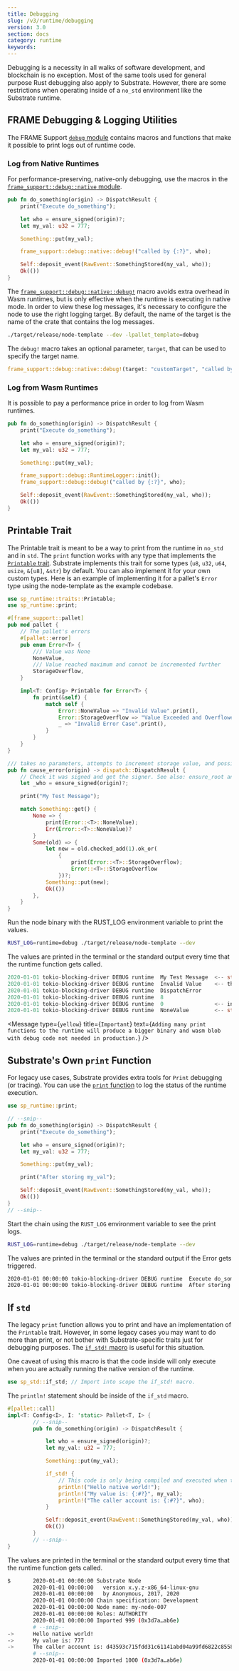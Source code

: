 ```yaml
---
title: Debugging
slug: /v3/runtime/debugging
version: 3.0
section: docs
category: runtime
keywords:
---
```


Debugging is a necessity in all walks of software development, and blockchain is no exception. Most
of the same tools used for general purpose Rust debugging also apply to Substrate. However, there
are some restrictions when operating inside of a `no_std` environment like the Substrate runtime.

## FRAME Debugging & Logging Utilities

The FRAME Support
[`debug` module](/rustdocs/latest/frame_support/debug/index.html) contains
macros and functions that make it possible to print logs out of runtime code.

### Log from Native Runtimes

For performance-preserving, native-only debugging, use the macros in the
[`frame_support::debug::native` module](/rustdocs/latest/frame_support/debug/native/index.html).

```rust
pub fn do_something(origin) -> DispatchResult {
	print("Execute do_something");

	let who = ensure_signed(origin)?;
	let my_val: u32 = 777;

	Something::put(my_val);

	frame_support::debug::native::debug!("called by {:?}", who);

	Self::deposit_event(RawEvent::SomethingStored(my_val, who));
	Ok(())
}
```

The
[`frame_support::debug::native::debug!`](/rustdocs/latest/frame_support/debug/native/macro.debug.html)
macro avoids extra overhead in Wasm runtimes, but is only effective when the runtime is executing in
native mode. In order to view these log messages, it's necessary to configure the node to use the
right logging target. By default, the name of the target is the name of the crate that contains the
log messages.

```sh
./target/release/node-template --dev -lpallet_template=debug
```

The `debug!` macro takes an optional parameter, `target`, that can be used to specify the target
name.

```rust
frame_support::debug::native::debug!(target: "customTarget", "called by {:?}", who);
```

### Log from Wasm Runtimes

It is possible to pay a performance price in order to log from Wasm runtimes.

```rust
pub fn do_something(origin) -> DispatchResult {
	print("Execute do_something");

	let who = ensure_signed(origin)?;
	let my_val: u32 = 777;

	Something::put(my_val);

	frame_support::debug::RuntimeLogger::init();
	frame_support::debug::debug!("called by {:?}", who);

	Self::deposit_event(RawEvent::SomethingStored(my_val, who));
	Ok(())
}
```

## Printable Trait

The Printable trait is meant to be a way to print from the runtime in `no_std` and in `std`. The
`print` function works with any type that implements the
[`Printable` trait](/rustdocs/latest/sp_runtime/traits/trait.Printable.html).
Substrate implements this trait for some types (`u8`, `u32`, `u64`, `usize`, `&[u8]`, `&str`) by
default. You can also implement it for your own custom types. Here is an example of implementing it
for a pallet's `Error` type using the node-template as the example codebase.

```rust
use sp_runtime::traits::Printable;
use sp_runtime::print;
```

```rust
#[frame_support::pallet]
pub mod pallet {
	// The pallet's errors
	#[pallet::error]
	pub enum Error<T> {
		/// Value was None
		NoneValue,
		/// Value reached maximum and cannot be incremented further
		StorageOverflow,
	}

	impl<T: Config> Printable for Error<T> {
		fn print(&self) {
			match self {
				Error::NoneValue => "Invalid Value".print(),
				Error::StorageOverflow => "Value Exceeded and Overflowed".print(),
				_ => "Invalid Error Case".print(),
			}
		}
	}
}
```

```rust
/// takes no parameters, attempts to increment storage value, and possibly throws an error
pub fn cause_error(origin) -> dispatch::DispatchResult {
	// Check it was signed and get the signer. See also: ensure_root and ensure_none
	let _who = ensure_signed(origin)?;

	print("My Test Message");

	match Something::get() {
		None => {
			print(Error::<T>::NoneValue);
			Err(Error::<T>::NoneValue)?
		}
		Some(old) => {
			let new = old.checked_add(1).ok_or(
				{
					print(Error::<T>::StorageOverflow);
					Error::<T>::StorageOverflow
				})?;
			Something::put(new);
			Ok(())
		},
	}
}
```

Run the node binary with the RUST_LOG environment variable to print the values.

```sh
RUST_LOG=runtime=debug ./target/release/node-template --dev
```

The values are printed in the terminal or the standard output every time that the runtime function
gets called.

```rust
2020-01-01 tokio-blocking-driver DEBUG runtime  My Test Message  <-- str implements Printable by default
2020-01-01 tokio-blocking-driver DEBUG runtime  Invalid Value    <-- the custom string from NoneValue
2020-01-01 tokio-blocking-driver DEBUG runtime  DispatchError
2020-01-01 tokio-blocking-driver DEBUG runtime  8
2020-01-01 tokio-blocking-driver DEBUG runtime  0                <-- index value from the Error enum definition
2020-01-01 tokio-blocking-driver DEBUG runtime  NoneValue        <-- str which holds the name of the ident of the error
```

<Message
  type={`yellow`}
  title={`Important`}
  text={`Adding many print functions to the runtime will produce a bigger binary and wasm blob
  with debug code not needed in production.`}
/>

## Substrate's Own `print` Function

For legacy use cases, Substrate provides extra tools for `Print` debugging (or tracing). You can use
the [`print` function](/rustdocs/latest/sp_runtime/fn.print.html) to log the
status of the runtime execution.

```rust
use sp_runtime::print;

// --snip--
pub fn do_something(origin) -> DispatchResult {
	print("Execute do_something");

	let who = ensure_signed(origin)?;
	let my_val: u32 = 777;

	Something::put(my_val);

	print("After storing my_val");

	Self::deposit_event(RawEvent::SomethingStored(my_val, who));
	Ok(())
}
// --snip--
```

Start the chain using the `RUST_LOG` environment variable to see the print logs.

```sh
RUST_LOG=runtime=debug ./target/release/node-template --dev
```

The values are printed in the terminal or the standard output if the Error gets triggered.

```sh
2020-01-01 00:00:00 tokio-blocking-driver DEBUG runtime  Execute do_something
2020-01-01 00:00:00 tokio-blocking-driver DEBUG runtime  After storing my_val
```

## If `std`

The legacy `print` function allows you to print and have an implementation of the `Printable` trait.
However, in some legacy cases you may want to do more than print, or not bother with
Substrate-specific traits just for debugging purposes. The
[`if_std!` macro](/rustdocs/latest/sp_std/macro.if_std.html) is useful for this
situation.

One caveat of using this macro is that the code inside will only execute when you are actually
running the native version of the runtime.

```rust
use sp_std::if_std; // Import into scope the if_std! macro.
```

The `println!` statement should be inside of the `if_std` macro.

```rust
#[pallet::call]
impl<T: Config<I>, I: 'static> Pallet<T, I> {
		// --snip--
		pub fn do_something(origin) -> DispatchResult {

			let who = ensure_signed(origin)?;
			let my_val: u32 = 777;

			Something::put(my_val);

			if_std! {
				// This code is only being compiled and executed when the `std` feature is enabled.
				println!("Hello native world!");
				println!("My value is: {:#?}", my_val);
				println!("The caller account is: {:#?}", who);
			}

			Self::deposit_event(RawEvent::SomethingStored(my_val, who));
			Ok(())
		}
		// --snip--
}
```

The values are printed in the terminal or the standard output every time that the runtime function
gets called.

```sh
$		2020-01-01 00:00:00 Substrate Node
		2020-01-01 00:00:00   version x.y.z-x86_64-linux-gnu
		2020-01-01 00:00:00   by Anonymous, 2017, 2020
		2020-01-01 00:00:00 Chain specification: Development
		2020-01-01 00:00:00 Node name: my-node-007
		2020-01-01 00:00:00 Roles: AUTHORITY
		2020-01-01 00:00:00 Imported 999 (0x3d7a…ab6e)
		# --snip--
->		Hello native world!
->		My value is: 777
->		The caller account is: d43593c715fdd31c61141abd04a99fd6822c8558854ccde39a5684e7a56da27d (5GrwvaEF...)
		# --snip--
		2020-01-01 00:00:00 Imported 1000 (0x3d7a…ab6e)

```
